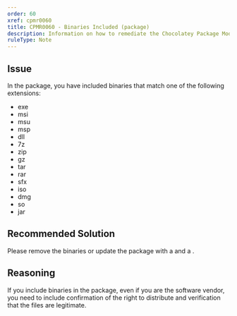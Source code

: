 ```yaml
---
order: 60
xref: cpmr0060
title: CPMR0060 - Binaries Included (package)
description: Information on how to remediate the Chocolatey Package Moderation Rule 0060
ruleType: Note
---
```


<PackageValidatorRuleNote />

## Issue

In the package, you have included binaries that match one of the following extensions:

* exe
* msi
* msu
* msp
* dll
* 7z
* zip
* gz
* tar
* rar
* sfx
* iso
* dmg
* so
* jar

## Recommended Solution

Please remove the binaries or update the package with a <Xref title="license file" value="cpmr0005" /> and a <Xref title="verification file" value="cpmr0006" />.

## Reasoning

If you include binaries in the package, even if you are the software vendor, you need to include confirmation of the right to distribute and verification that the files are legitimate.
